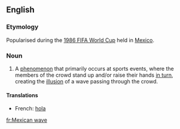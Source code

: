 ==English==

===Etymology===
Popularised during the [[w:1986 FIFA World Cup|1986 FIFA World Cup]] held in [[Mexico]].

{{wikipedia}}
===Noun===
{{en-noun|sg=[[Mexican]] [[wave]]}}

# A [[phenomenon]] that primarily occurs at sports events, where the members of the crowd stand up and/or raise their hands [[in turn]], creating the [[illusion]] of a wave passing through the crowd.

====Translations====
*French: [[hola]] {{f}}

[[fr:Mexican wave]]